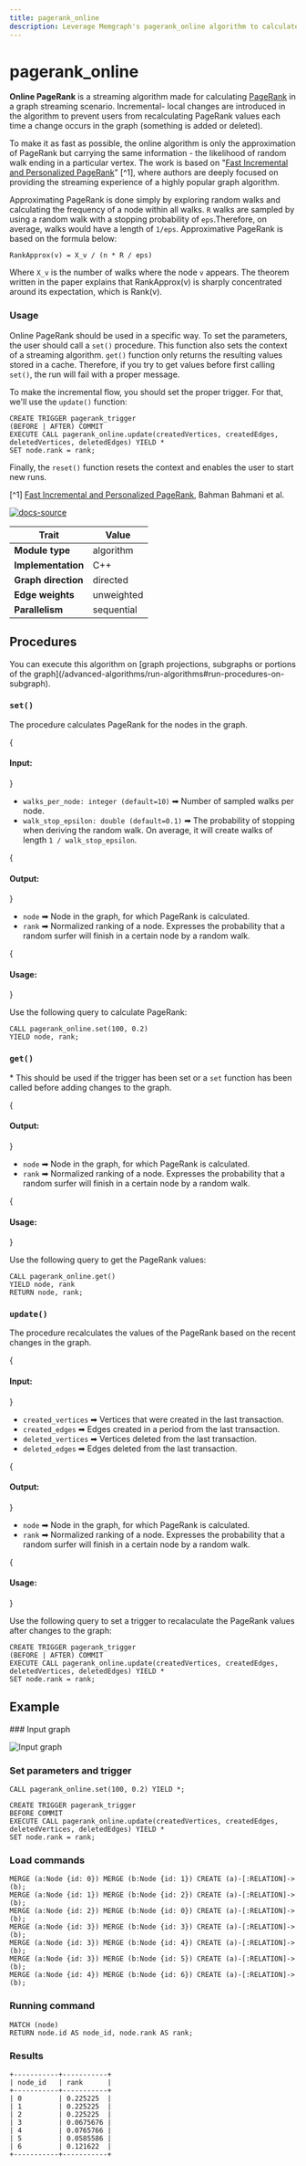 ```yaml
---
title: pagerank_online
description: Leverage Memgraph's pagerank_online algorithm to calculate the importance of the nodes in your graph datasets in real-time. Discover detailed documentation and expert instructions to optimize your pagerank calculations.
---
```



# pagerank_online


**Online PageRank** is a streaming algorithm made for calculating
[PageRank](/advanced-algorithms/available-algorithms/pagerank) in a graph streaming scenario. Incremental- local
changes are introduced in the algorithm to prevent users from recalculating
PageRank values each time a change occurs in the graph (something is added or
deleted).

To make it as fast as possible, the online algorithm is only the approximation
of PageRank but carrying the same information - the likelihood of random walk
ending in a particular vertex. The work is based on "[Fast Incremental and
Personalized
PageRank](http://snap.stanford.edu/class/cs224w-readings/bahmani10pagerank.pdf)"
[^1], where authors are deeply focused on providing the streaming experience of
a highly popular graph algorithm.

Approximating PageRank is done simply by exploring random walks and calculating
the frequency of a node within all walks. `R` walks are sampled by using a
random walk with a stopping probability of `eps`.Therefore, on average, walks
would have a length of `1/eps`. Approximative PageRank is based on the formula
below:

```
RankApprox(v) = X_v / (n * R / eps)
```

Where `X_v` is the number of walks where the node `v` appears. The theorem
written in the paper explains that RankApprox(v) is sharply concentrated around
its expectation, which is Rank(v).

### Usage

Online PageRank should be used in a specific way. To set the parameters, the
user should call a `set()` procedure. This function also sets the context of a
streaming algorithm. `get()` function only returns the resulting values stored
in a cache. Therefore, if you try to get values before first calling `set()`,
the run will fail with a proper message.

To make the incremental flow, you should set the proper trigger. For that, we'll
use the `update()` function:

```cypher
CREATE TRIGGER pagerank_trigger
(BEFORE | AFTER) COMMIT
EXECUTE CALL pagerank_online.update(createdVertices, createdEdges, deletedVertices, deletedEdges) YIELD *
SET node.rank = rank;
```

Finally, the `reset()` function resets the context and enables the user to start
new runs.

[^1] [Fast Incremental and Personalized
PageRank](http://snap.stanford.edu/class/cs224w-readings/bahmani10pagerank.pdf),
Bahman Bahmani et al.

[![docs-source](https://img.shields.io/badge/source-pagerank_online-FB6E00?logo=github&style=for-the-badge)](https://github.com/memgraph/mage/blob/main/cpp/pagerank_module/pagerank_online_module.cpp)

| Trait               | Value                                                 |
| ------------------- | ----------------------------------------------------- |
| **Module type**     | algorithm  |
| **Implementation**  | C++        |
| **Graph direction** | directed   |
| **Edge weights**    | unweighted |
| **Parallelism**     | sequential |

## Procedures

<Callout type="info">
You can execute this algorithm on [graph projections, subgraphs or portions of the graph](/advanced-algorithms/run-algorithms#run-procedures-on-subgraph).
</Callout>

### `set()`

The procedure calculates PageRank for the nodes in the graph. 

{<h4> Input: </h4>}

- `walks_per_node: integer (default=10)` ➡ Number of sampled walks per node.
- `walk_stop_epsilon: double (default=0.1)` ➡ The probability of stopping when deriving
  the random walk. On average, it will create walks of length `1 /
  walk_stop_epsilon`.

{<h4> Output: </h4>}

- `node` ➡ Node in the graph, for which PageRank is calculated.
- `rank` ➡ Normalized ranking of a node. Expresses the probability that a random
  surfer will finish in a certain node by a random walk.

{<h4> Usage: </h4>}

Use the following query to calculate PageRank: 

```cypher
CALL pagerank_online.set(100, 0.2)
YIELD node, rank;
```

### `get()`

\* This should be used if the trigger has been set or a `set` function has
been called before adding changes to the graph.

{<h4> Output: </h4>}

- `node` ➡ Node in the graph, for which PageRank is calculated.
- `rank` ➡ Normalized ranking of a node. Expresses the probability that a random
  surfer will finish in a certain node by a random walk.

{<h4> Usage: </h4>}

Use the following query to get the PageRank values: 

```cypher
CALL pagerank_online.get()
YIELD node, rank
RETURN node, rank;
```

### `update()`

The procedure recalculates the values of the PageRank based on the recent
changes in the graph. 

{<h4> Input: </h4>}

- `created_vertices` ➡ Vertices that were created in the last transaction.
- `created_edges` ➡ Edges created in a period from the last transaction.
- `deleted_vertices` ➡ Vertices deleted from the last transaction.
- `deleted_edges` ➡ Edges deleted from the last transaction.

{<h4> Output: </h4>}

- `node` ➡ Node in the graph, for which PageRank is calculated.
- `rank` ➡ Normalized ranking of a node. Expresses the probability that a random
  surfer will finish in a certain node by a random walk.

{<h4> Usage: </h4>}

Use the following query to set a trigger to recalaculate the PageRank values
after changes to the graph:

```cypher
CREATE TRIGGER pagerank_trigger
(BEFORE | AFTER) COMMIT
EXECUTE CALL pagerank_online.update(createdVertices, createdEdges, deletedVertices, deletedEdges) YIELD *
SET node.rank = rank;
```

## Example

<Steps>
### Input graph

![Input graph](/pages/advanced-algorithms/available-algorithms/pagerank_online/memgraph-pagerank-online.png)

### Set parameters and trigger

```cypher
CALL pagerank_online.set(100, 0.2) YIELD *;

CREATE TRIGGER pagerank_trigger
BEFORE COMMIT
EXECUTE CALL pagerank_online.update(createdVertices, createdEdges, deletedVertices, deletedEdges) YIELD *
SET node.rank = rank;
```

### Load commands

```cypher
MERGE (a:Node {id: 0}) MERGE (b:Node {id: 1}) CREATE (a)-[:RELATION]->(b);
MERGE (a:Node {id: 1}) MERGE (b:Node {id: 2}) CREATE (a)-[:RELATION]->(b);
MERGE (a:Node {id: 2}) MERGE (b:Node {id: 0}) CREATE (a)-[:RELATION]->(b);
MERGE (a:Node {id: 3}) MERGE (b:Node {id: 3}) CREATE (a)-[:RELATION]->(b);
MERGE (a:Node {id: 3}) MERGE (b:Node {id: 4}) CREATE (a)-[:RELATION]->(b);
MERGE (a:Node {id: 3}) MERGE (b:Node {id: 5}) CREATE (a)-[:RELATION]->(b);
MERGE (a:Node {id: 4}) MERGE (b:Node {id: 6}) CREATE (a)-[:RELATION]->(b);
```

### Running command

```cypher
MATCH (node)
RETURN node.id AS node_id, node.rank AS rank;
```

### Results

```plaintext
+-----------+-----------+
| node_id   | rank      |
+-----------+-----------+
| 0         | 0.225225  |
| 1         | 0.225225  |
| 2         | 0.225225  |
| 3         | 0.0675676 |
| 4         | 0.0765766 |
| 5         | 0.0585586 |
| 6         | 0.121622  |
+-----------+-----------+
```
</Steps>


